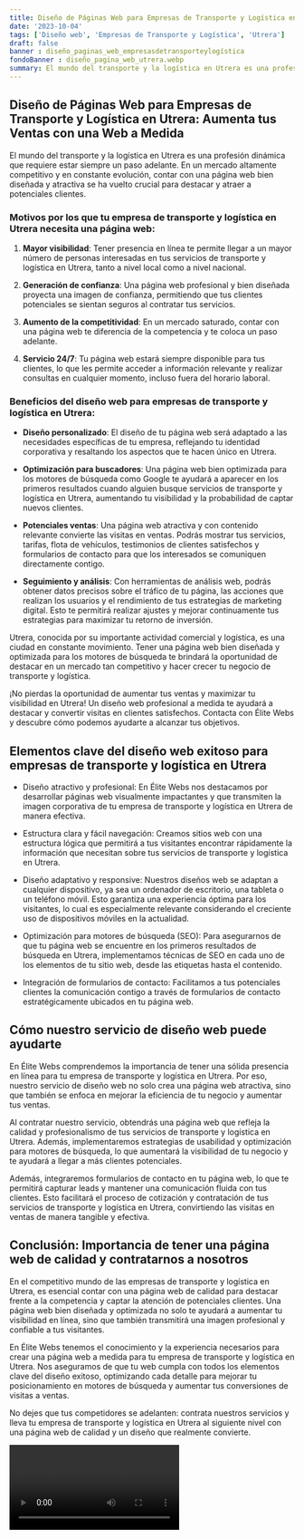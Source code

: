 ```yaml
---
title: Diseño de Páginas Web para Empresas de Transporte y Logística en Utrera
date: '2023-10-04'
tags: ['Diseño web', 'Empresas de Transporte y Logística', 'Utrera']
draft: false
banner : diseño_paginas_web_empresasdetransporteylogística
fondoBanner : diseño_pagina_web_utrera.webp
summary: El mundo del transporte y la logística en Utrera es una profesión dinámica que requiere estar siempre un paso adelante. En un mercado altamente competitivo y en constante evolución, contar con una página web bien diseñada y atractiva se ha vuelto crucial para destacar y atraer a potenciales clientes.
---
```


## Diseño de Páginas Web para Empresas de Transporte y Logística en Utrera: Aumenta tus Ventas con una Web a Medida

El mundo del transporte y la logística en Utrera es una profesión dinámica que requiere estar siempre un paso adelante. En un mercado altamente competitivo y en constante evolución, contar con una página web bien diseñada y atractiva se ha vuelto crucial para destacar y atraer a potenciales clientes.

### Motivos por los que tu empresa de transporte y logística en Utrera necesita una página web:

1. **Mayor visibilidad**: Tener presencia en línea te permite llegar a un mayor número de personas interesadas en tus servicios de transporte y logística en Utrera, tanto a nivel local como a nivel nacional.

2. **Generación de confianza**: Una página web profesional y bien diseñada proyecta una imagen de confianza, permitiendo que tus clientes potenciales se sientan seguros al contratar tus servicios.

3. **Aumento de la competitividad**: En un mercado saturado, contar con una página web te diferencia de la competencia y te coloca un paso adelante.

4. **Servicio 24/7**: Tu página web estará siempre disponible para tus clientes, lo que les permite acceder a información relevante y realizar consultas en cualquier momento, incluso fuera del horario laboral.

### Beneficios del diseño web para empresas de transporte y logística en Utrera:

- **Diseño personalizado**: El diseño de tu página web será adaptado a las necesidades específicas de tu empresa, reflejando tu identidad corporativa y resaltando los aspectos que te hacen único en Utrera.

- **Optimización para buscadores**: Una página web bien optimizada para los motores de búsqueda como Google te ayudará a aparecer en los primeros resultados cuando alguien busque servicios de transporte y logística en Utrera, aumentando tu visibilidad y la probabilidad de captar nuevos clientes.

- **Potenciales ventas**: Una página web atractiva y con contenido relevante convierte las visitas en ventas. Podrás mostrar tus servicios, tarifas, flota de vehículos, testimonios de clientes satisfechos y formularios de contacto para que los interesados se comuniquen directamente contigo.

- **Seguimiento y análisis**: Con herramientas de análisis web, podrás obtener datos precisos sobre el tráfico de tu página, las acciones que realizan los usuarios y el rendimiento de tus estrategias de marketing digital. Esto te permitirá realizar ajustes y mejorar continuamente tus estrategias para maximizar tu retorno de inversión.

Utrera, conocida por su importante actividad comercial y logística, es una ciudad en constante movimiento. Tener una página web bien diseñada y optimizada para los motores de búsqueda te brindará la oportunidad de destacar en un mercado tan competitivo y hacer crecer tu negocio de transporte y logística.

¡No pierdas la oportunidad de aumentar tus ventas y maximizar tu visibilidad en Utrera! Un diseño web profesional a medida te ayudará a destacar y convertir visitas en clientes satisfechos. Contacta con Élite Webs y descubre cómo podemos ayudarte a alcanzar tus objetivos.

<GifSeo />

<Cta />

## Elementos clave del diseño web exitoso para empresas de transporte y logística en Utrera

- Diseño atractivo y profesional: En Élite Webs nos destacamos por desarrollar páginas web visualmente impactantes y que transmiten la imagen corporativa de tu empresa de transporte y logística en Utrera de manera efectiva.

- Estructura clara y fácil navegación: Creamos sitios web con una estructura lógica que permitirá a tus visitantes encontrar rápidamente la información que necesitan sobre tus servicios de transporte y logística en Utrera.

- Diseño adaptativo y responsive: Nuestros diseños web se adaptan a cualquier dispositivo, ya sea un ordenador de escritorio, una tableta o un teléfono móvil. Esto garantiza una experiencia óptima para los visitantes, lo cual es especialmente relevante considerando el creciente uso de dispositivos móviles en la actualidad.

- Optimización para motores de búsqueda (SEO): Para asegurarnos de que tu página web se encuentre en los primeros resultados de búsqueda en Utrera, implementamos técnicas de SEO en cada uno de los elementos de tu sitio web, desde las etiquetas hasta el contenido.

- Integración de formularios de contacto: Facilitamos a tus potenciales clientes la comunicación contigo a través de formularios de contacto estratégicamente ubicados en tu página web.

## Cómo nuestro servicio de diseño web puede ayudarte

En Élite Webs comprendemos la importancia de tener una sólida presencia en línea para tu empresa de transporte y logística en Utrera. Por eso, nuestro servicio de diseño web no solo crea una página web atractiva, sino que también se enfoca en mejorar la eficiencia de tu negocio y aumentar tus ventas.

Al contratar nuestro servicio, obtendrás una página web que refleja la calidad y profesionalismo de tus servicios de transporte y logística en Utrera. Además, implementaremos estrategias de usabilidad y optimización para motores de búsqueda, lo que aumentará la visibilidad de tu negocio y te ayudará a llegar a más clientes potenciales.

Además, integraremos formularios de contacto en tu página web, lo que te permitirá capturar leads y mantener una comunicación fluida con tus clientes. Esto facilitará el proceso de cotización y contratación de tus servicios de transporte y logística en Utrera, convirtiendo las visitas en ventas de manera tangible y efectiva.

## Conclusión: Importancia de tener una página web de calidad y contratarnos a nosotros

En el competitivo mundo de las empresas de transporte y logística en Utrera, es esencial contar con una página web de calidad para destacar frente a la competencia y captar la atención de potenciales clientes. Una página web bien diseñada y optimizada no solo te ayudará a aumentar tu visibilidad en línea, sino que también transmitirá una imagen profesional y confiable a tus visitantes.

En Élite Webs tenemos el conocimiento y la experiencia necesarios para crear una página web a medida para tu empresa de transporte y logística en Utrera. Nos aseguramos de que tu web cumpla con todos los elementos clave del diseño exitoso, optimizando cada detalle para mejorar tu posicionamiento en motores de búsqueda y aumentar tus conversiones de visitas a ventas.

No dejes que tus competidores se adelanten: contrata nuestros servicios y lleva tu empresa de transporte y logística en Utrera al siguiente nivel con una página web de calidad y un diseño que realmente convierte.

<Video />

<CtaBot job='Empresas de Transporte y Logística' city='Utrera'/>

<Gmaps query='Utrera+españa+maps' />